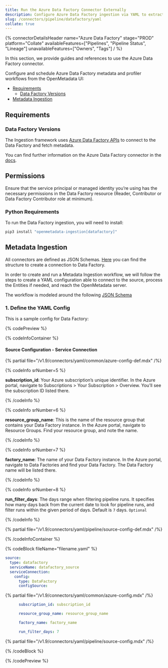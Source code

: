 ```yaml
---
title: Run the Azure Data Factory Connector Externally
description: Configure Azure Data Factory ingestion via YAML to extract ETL job metadata, lineage, and schedule logic.
slug: /connectors/pipeline/datafactory/yaml
collate: true
---
```









{% connectorDetailsHeader
name="Azure Data Factory"
stage="PROD"
platform="Collate"
availableFeatures=["Pipelines", "Pipeline Status", "Lineage"]
unavailableFeatures=["Owners", "Tags"]
/ %}


In this section, we provide guides and references to use the Azure Data Factory connector.

Configure and schedule Azure Data Factory metadata and profiler workflows from the OpenMetadata UI:

- [Requirements](#requirements)
    - [Data Factory Versions](#data-factory-versions)
- [Metadata Ingestion](#metadata-ingestion)

<ExternalIngestionDeployment />

## Requirements

### Data Factory Versions

The Ingestion framework uses [Azure Data Factory APIs](https://learn.microsoft.com/en-us/rest/api/datafactory/v2) to connect to the Data Factory and fetch metadata.

You can find further information on the Azure Data Factory connector in the [docs](/connectors/pipeline/datafactory).

## Permissions

Ensure that the service principal or managed identity you’re using has the necessary permissions in the Data Factory resource (Reader, Contributor or Data Factory Contributor role at minimum).

### Python Requirements

<PythonRequirements />

To run the Data Factory ingestion, you will need to install:

```bash
pip3 install "openmetadata-ingestion[datafactory]"
```

## Metadata Ingestion

All connectors are defined as JSON Schemas.
[Here](https://github.com/open-metadata/OpenMetadata/blob/main/openmetadata-spec/src/main/resources/json/schema/entity/services/connections/pipeline/datafactoryConnection.json)
you can find the structure to create a connection to Data Factory.

In order to create and run a Metadata Ingestion workflow, we will follow
the steps to create a YAML configuration able to connect to the source,
process the Entities if needed, and reach the OpenMetadata server.

The workflow is modeled around the following
[JSON Schema](https://github.com/open-metadata/OpenMetadata/blob/main/openmetadata-spec/src/main/resources/json/schema/metadataIngestion/workflow.json)

### 1. Define the YAML Config

This is a sample config for Data Factory:

{% codePreview %}

{% codeInfoContainer %}

#### Source Configuration - Service Connection

{% partial file="/v1.9/connectors/yaml/common/azure-config-def.mdx" /%}

{% codeInfo srNumber=5 %}

**subscription_id**: Your Azure subscription’s unique identifier. In the Azure portal, navigate to Subscriptions > Your Subscription > Overview. You’ll see the subscription ID listed there.

{% /codeInfo %}


{% codeInfo srNumber=6 %}

**resource_group_name**: This is the name of the resource group that contains your Data Factory instance. In the Azure portal, navigate to Resource Groups. Find your resource group, and note the name.

{% /codeInfo %}


{% codeInfo srNumber=7 %}

**factory_name**: The name of your Data Factory instance. In the Azure portal, navigate to Data Factories and find your Data Factory. The Data Factory name will be listed there.

{% /codeInfo %}


{% codeInfo srNumber=8 %}

**run_filter_days**: The days range when filtering pipeline runs. It specifies how many days back from the current date to look for pipeline runs, and filter runs within the given period of days. Default is `7` days. `Optional`

{% /codeInfo %}


{% partial file="/v1.9/connectors/yaml/pipeline/source-config-def.mdx" /%}

<IngestionSinkDef />

<WorkflowConfigDef />

{% /codeInfoContainer %}

{% codeBlock fileName="filename.yaml" %}


```yaml {% isCodeBlock=true %}
source:
  type: datafactory
  serviceName: datafactory_source
  serviceConnection:
    config:
      type: DataFactory
      configSource: 
```

{% partial file="/v1.9/connectors/yaml/common/azure-config.mdx" /%}

```yaml {% srNumber=5 %}
      subscription_id: subscription_id
```
```yaml {% srNumber=6 %}
      resource_group_name: resource_group_name
```
```yaml {% srNumber=7 %}
      factory_name: factory_name
```
```yaml {% srNumber=8 %}
      run_filter_days: 7
```

{% partial file="/v1.9/connectors/yaml/pipeline/source-config.mdx" /%}

<IngestionSink />

<WorkflowConfig />

{% /codeBlock %}

{% /codePreview %}

<IngestionCli />
